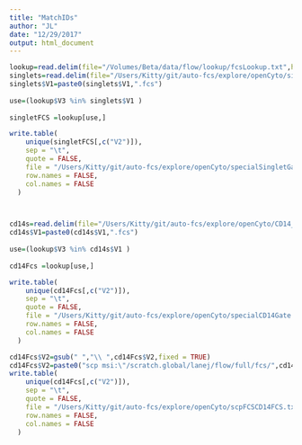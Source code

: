 ```yaml
---
title: "MatchIDs"
author: "JL"
date: "12/29/2017"
output: html_document
---
```


```r
lookup=read.delim(file="/Volumes/Beta/data/flow/lookup/fcsLookup.txt",header = FALSE)
singlets=read.delim(file="/Users/Kitty/git/auto-fcs/explore/openCyto/singletBranch/toSingletTrans.txt",header = FALSE)
singlets$V1=paste0(singlets$V1,".fcs")
  
use=(lookup$V3 %in% singlets$V1 )
  
singletFCS =lookup[use,]

write.table(
    unique(singletFCS[,c("V2")]),
    sep = "\t",
    quote = FALSE,
    file = "/Users/Kitty/git/auto-fcs/explore/openCyto/specialSingletGate.txt",
    row.names = FALSE,
    col.names = FALSE
  )



cd14s=read.delim(file="/Users/Kitty/git/auto-fcs/explore/openCyto/CD14_branch/toCD14Trans.txt",header = FALSE)
cd14s$V1=paste0(cd14s$V1,".fcs")
  
use=(lookup$V3 %in% cd14s$V1 )
  
cd14Fcs =lookup[use,]

write.table(
    unique(cd14Fcs[,c("V2")]),
    sep = "\t",
    quote = FALSE,
    file = "/Users/Kitty/git/auto-fcs/explore/openCyto/specialCD14Gate.txt",
    row.names = FALSE,
    col.names = FALSE
  )

cd14Fcs$V2=gsub(" ","\\ ",cd14Fcs$V2,fixed = TRUE)
cd14Fcs$V2=paste0("scp msi:\"/scratch.global/lanej/flow/full/fcs/",cd14Fcs$V2,"\" ./")
write.table(
    unique(cd14Fcs[,c("V2")]),
    sep = "\t",
    quote = FALSE,
    file = "/Users/Kitty/git/auto-fcs/explore/openCyto/scpFCSCD14FCS.txt",
    row.names = FALSE,
    col.names = FALSE
  )




```
